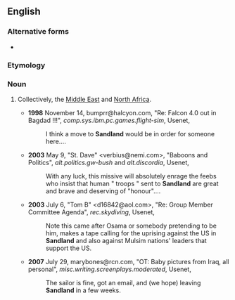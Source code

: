 {{also|sandland}}
==English==

===Alternative forms===
* {{l|en|sandland}}

===Etymology===
{{suffix|en|sand|land}}

===Noun===
{{en-proper noun}}

# {{lb|en|slang|often|derogatory}} Collectively, the [[Middle East]] and [[North Africa]].
#* '''1998''' November 14, bumprr@halcyon.com, "Re: Falcon 4.0 out in Bagdad !!!", ''comp.sys.ibm.pc.games.flight-sim'', Usenet,
#*: I think a move to '''Sandland''' would be in order for someone here....
#* '''2003''' May 9, "St. Dave" <verbius@nemi.com>, "Baboons and Politics", ''alt.politics.gw-bush'' and ''alt.discordia'', Usenet,
#*: With any luck, this missive will absolutely enrage the feebs who insist that human "&nbsp;troops&nbsp;" sent to '''Sandland''' are great and brave and deserving of "honour"....
#* '''2003''' July 6, "Tom B" <d16842@aol.com>, "Re: Group Member Committee Agenda", ''rec.skydiving'', Usenet,
#*: Note this came after Osama or somebody pretending to be him, makes a tape calling for the uprising against the US in '''Sandland''' and also against Mulsim nations' leaders that support the US.
#* '''2007''' July 29, marybones@rcn.com, "OT: Baby pictures from Iraq, all personal", ''misc.writing.screenplays.moderated'', Usenet,
#*: The sailor is fine, got an email, and (we hope) leaving '''Sandland''' in a few weeks.